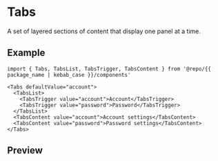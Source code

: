 
<Meta of={Stories} />

# Tabs

A set of layered sections of content that display one panel at a time.

## Example

```tsx
import { Tabs, TabsList, TabsTrigger, TabsContent } from '@repo/{{ package_name | kebab_case }}/components'

<Tabs defaultValue="account">
  <TabsList>
    <TabsTrigger value="account">Account</TabsTrigger>
    <TabsTrigger value="password">Password</TabsTrigger>
  </TabsList>
  <TabsContent value="account">Account settings</TabsContent>
  <TabsContent value="password">Password settings</TabsContent>
</Tabs>
```

## Preview

<Primary />
